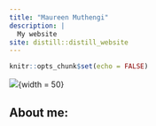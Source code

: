 ```yaml
---
title: "Maureen Muthengi"
description: |
  My website
site: distill::distill_website
---
```


```r
knitr::opts_chunk$set(echo = FALSE)

```

![](Maureen_Muthengi.JPG){width = 50}

## About me:

